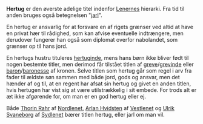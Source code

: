 {{title:Hertug}}
{{author:Laura Holmegaard}}
{{timestamp:2010-10-20T06:18:51Z}}
{{copyright:Hertug}}
'''Hertug''' er den øverste adelige titel indenfor [[Lenerne|Lenernes]] hierarki. Fra tid til anden bruges også betegnelsen "[[jarl]]".

En hertug er ansvarlig for at forsvare en af rigets grænser ved altid at have en privat hær til rådighed, som kan afvise eventuelle indtrængere, men derudover fungerer han også som diplomat overfor nabolandet, som grænser op til hans jord.

En hertugs hustru tituleres [[hertuginde]], mens hans børn ikke bliver født til nogen bestemte titler, men derimod får tilstået titlen af [[greve]]/[[grevinde]] eller [[baron]]/[[baronesse]] af kronen. Selve titlen som hertug går som regel i arv fra fader til ældste søn sammen med både jord, gods og ansvar, men det hænder af og til, at en regent har afsat sin hertug og givet en anden titlen, hvis hertugen har vist sig at være utilstrækkelig i sit embede. For trods alt er æt ikke afgørende for, om man er en god hertug eller ej.

Både [[Thorin Rahr]] af [[Nordlenet]], [[Arlan Hvidsten]] af [[Vestlenet]] og [[Ulrik Svaneborg]] af [[Sydlenet]] bærer titlen hertug, eller jarl om man vil.